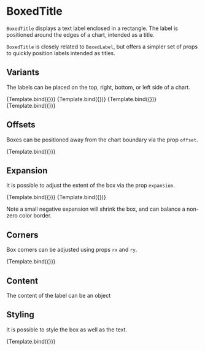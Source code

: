 
<Meta title="Addons/Annotation/Typography/BoxedTitle" />

# BoxedTitle


`BoxedTitle` displays a text label enclosed in a rectangle. The label is positioned around the edges of a chart, intended as a title.

<ArgsTable of={BoxedTitle} />

`BoxedTitle` is closely related to `BoxedLabel`, but offers a simpler set of props to quickly position labels intended as titles.

## Variants

The labels can be placed on the top, right, bottom, or left side of a chart.

<Canvas>
    <Story
        name="top"
        args={{
            variant: 'top',
            boxStyle: { fill: '#ffffff', stroke: '#222222', strokeWidth: '1px' },
            children: 'Title',
        }}
        component={BoxedTitle}
        decorators={[ChartDecorator]}
    >
        {Template.bind({})}
    </Story>
    <Story
        name="right"
        args={{
            variant: 'right',
            boxStyle: { fill: '#ffffff', stroke: '#222222', strokeWidth: '1px' },
            children: 'Title',
        }}
        component={BoxedTitle}
        decorators={[ChartDecorator]}
    >
        {Template.bind({})}
    </Story>
    <Story
        name="left"
        args={{
            variant: 'left',
            boxStyle: { fill: '#ffffff', stroke: '#222222', strokeWidth: '1px' },
            children: 'Title',
        }}
        component={BoxedTitle}
        decorators={[ChartDecorator]}
    >
        {Template.bind({})}
    </Story>
    <Story
        name="bottom"
        args={{
            variant: 'bottom',
            boxStyle: { fill: '#ffffff', stroke: '#222222', strokeWidth: '1px' },
            children: 'Title',
        }}
        component={BoxedTitle}
        decorators={[ChartDecorator]}
    >
        {Template.bind({})}
    </Story>
</Canvas>

## Offsets

Boxes can be positioned away from the chart boundary via the prop `offset`.

<Canvas>
    <Story
        name="offset"
        args={{
            variant: 'top',
            boxStyle: { fill: '#ffffff', stroke: '#222222', strokeWidth: '1px' },
            offset: 10,
            children: 'Title',
        }}
        component={BoxedTitle}
        decorators={[ChartDecorator]}
    >
        {Template.bind({})}
    </Story>
</Canvas>

## Expansion

It is possible to adjust the extent of the box via the prop `expansion`.

<Canvas>
    <Story
        name="small expansion"
        args={{
            variant: 'top',
            boxStyle: { fill: '#ffffff', stroke: '#222222', strokeWidth: '2px' },
            expansion: [0, -2, 0, -2],
            children: 'Title',
        }}
        component={BoxedTitle}
        decorators={[ChartDecorator]}
    >
        {Template.bind({})}
    </Story>
    <Story
        name="large expansion"
        args={{
            variant: 'top',
            boxStyle: { fill: '#ffffff', stroke: '#222222', strokeWidth: '2px' },
            expansion: [0, 30, 0, 30],
            offset: 0,
            children: 'Title',
        }}
        component={BoxedTitle}
        decorators={[ChartDecorator]}
    >
        {Template.bind({})}
    </Story>
</Canvas>

Note a small negative expansion will shrink the box, and can balance a non-zero color border.

## Corners

Box corners can be adjusted using props `rx` and `ry`.

<Canvas>
    <Story
        name="rounded corners"
        args={{
            variant: 'top',
            boxStyle: { fill: '#ffffff', stroke: '#222222', strokeWidth: '1px' },
            rx: 6,
            ry: 6,
            children: 'Title',
        }}
        component={BoxedTitle}
        decorators={[ChartDecorator]}
    >
        {Template.bind({})}
    </Story>
</Canvas>

## Content

The content of the label can be an object

<Canvas>
    <Story name="custom content">
        <Chart size={[400, 300]} padding={[60, 60, 60, 60]} style={{ display: 'inline-block' }}>
            <Surface variant={'inner'} />
            <BoxedTitle
                variant={'top'}
                boxStyle={{ fill: '#ffffff', stroke: '#222222', strokeWidth: '1px' }}
            >
                <Triangle cy={2} r={8} style={{ fill: '#dd4444' }} />
            </BoxedTitle>
        </Chart>
    </Story>
</Canvas>

## Styling

It is possible to style the box as well as the text.

<Canvas>
    <Story
        name="styling"
        args={{
            variant: 'top',
            boxStyle: { fill: '#994444', strokeWidth: '0px' },
            textStyle: { fill: '#ffffff' },
            children: 'Title',
        }}
        component={BoxedTitle}
        decorators={[ChartDecorator]}
    >
        {Template.bind({})}
    </Story>
</Canvas>
